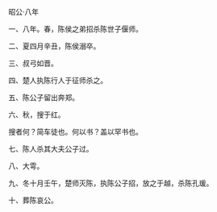 

昭公·八年

一、八年。春，陈侯之弟招杀陈世子偃师。

二、夏四月辛丑，陈侯溺卒。

三、叔弓如晋。

四、楚人执陈行人于征师杀之。

五、陈公子留出奔郑。

六、秋，搜于红。

搜者何？简车徒也。何以书？盖以罕书也。

七、陈人杀其大夫公子过。

八、大雩。

九、冬十月壬午，楚师灭陈，执陈公子招，放之于越，杀陈孔瑗。

十、葬陈哀公。

